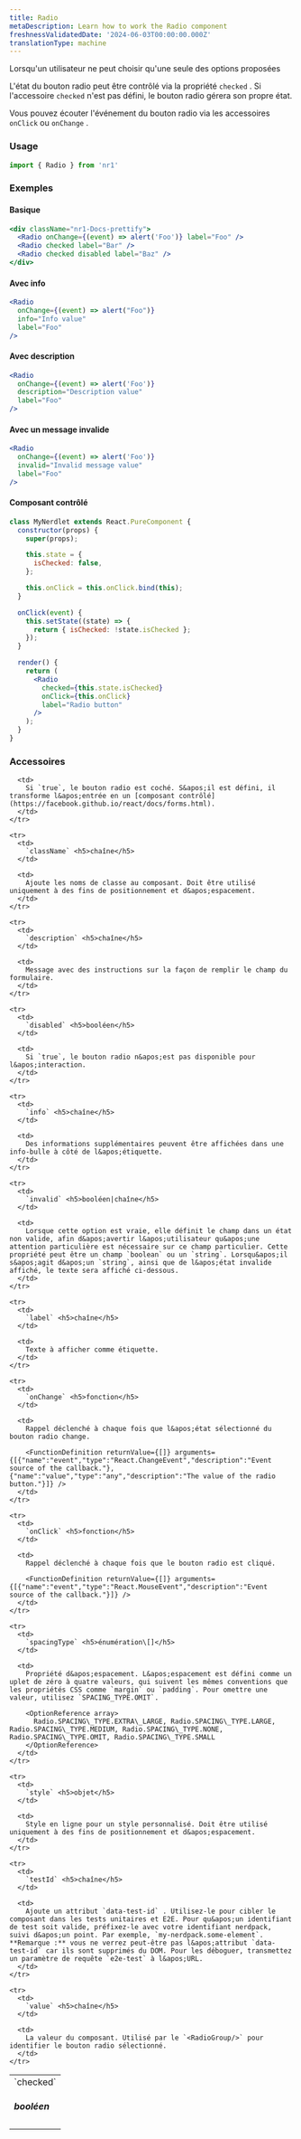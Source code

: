 ```yaml
---
title: Radio
metaDescription: Learn how to work the Radio component
freshnessValidatedDate: '2024-06-03T00:00:00.000Z'
translationType: machine
---
```


Lorsqu&apos;un utilisateur ne peut choisir qu&apos;une seule des options proposées

L&apos;état du bouton radio peut être contrôlé via la propriété `checked` . Si l&apos;accessoire `checked` n&apos;est pas défini, le bouton radio gérera son propre état.

Vous pouvez écouter l&apos;événement du bouton radio via les accessoires `onClick` ou `onChange` .

### Usage

```jsx
import { Radio } from 'nr1'
```

### Exemples

#### Basique

```jsx
<div className="nr1-Docs-prettify">
  <Radio onChange={(event) => alert('Foo')} label="Foo" />
  <Radio checked label="Bar" />
  <Radio checked disabled label="Baz" />
</div>
```

#### Avec info

```jsx
<Radio 
  onChange={(event) => alert("Foo")} 
  info="Info value" 
  label="Foo" 
/>
```

#### Avec description

```jsx
<Radio
  onChange={(event) => alert('Foo')}
  description="Description value"
  label="Foo"
/>
```

#### Avec un message invalide

```jsx
<Radio
  onChange={(event) => alert('Foo')}
  invalid="Invalid message value"
  label="Foo"
/>
```

#### Composant contrôlé

```jsx
class MyNerdlet extends React.PureComponent {
  constructor(props) {
    super(props);

    this.state = {
      isChecked: false,
    };

    this.onClick = this.onClick.bind(this);
  }

  onClick(event) {
    this.setState((state) => {
      return { isChecked: !state.isChecked };
    });
  }

  render() {
    return (
      <Radio
        checked={this.state.isChecked}
        onClick={this.onClick}
        label="Radio button"
      />
    );
  }
}
```

### Accessoires

<table>
  <tbody>
    <tr>
      <td>
        `checked` <h5>booléen</h5>
      </td>

      <td>
        Si `true`, le bouton radio est coché. S&apos;il est défini, il transforme l&apos;entrée en un [composant contrôlé](https://facebook.github.io/react/docs/forms.html).
      </td>
    </tr>

    <tr>
      <td>
        `className` <h5>chaîne</h5>
      </td>

      <td>
        Ajoute les noms de classe au composant. Doit être utilisé uniquement à des fins de positionnement et d&apos;espacement.
      </td>
    </tr>

    <tr>
      <td>
        `description` <h5>chaîne</h5>
      </td>

      <td>
        Message avec des instructions sur la façon de remplir le champ du formulaire.
      </td>
    </tr>

    <tr>
      <td>
        `disabled` <h5>booléen</h5>
      </td>

      <td>
        Si `true`, le bouton radio n&apos;est pas disponible pour l&apos;interaction.
      </td>
    </tr>

    <tr>
      <td>
        `info` <h5>chaîne</h5>
      </td>

      <td>
        Des informations supplémentaires peuvent être affichées dans une info-bulle à côté de l&apos;étiquette.
      </td>
    </tr>

    <tr>
      <td>
        `invalid` <h5>booléen|chaîne</h5>
      </td>

      <td>
        Lorsque cette option est vraie, elle définit le champ dans un état non valide, afin d&apos;avertir l&apos;utilisateur qu&apos;une attention particulière est nécessaire sur ce champ particulier. Cette propriété peut être un champ `boolean` ou un `string`. Lorsqu&apos;il s&apos;agit d&apos;un `string`, ainsi que de l&apos;état invalide affiché, le texte sera affiché ci-dessous.
      </td>
    </tr>

    <tr>
      <td>
        `label` <h5>chaîne</h5>
      </td>

      <td>
        Texte à afficher comme étiquette.
      </td>
    </tr>

    <tr>
      <td>
        `onChange` <h5>fonction</h5>
      </td>

      <td>
        Rappel déclenché à chaque fois que l&apos;état sélectionné du bouton radio change.

        <FunctionDefinition returnValue={[]} arguments={[{"name":"event","type":"React.ChangeEvent","description":"Event source of the callback."},{"name":"value","type":"any","description":"The value of the radio button."}]} />
      </td>
    </tr>

    <tr>
      <td>
        `onClick` <h5>fonction</h5>
      </td>

      <td>
        Rappel déclenché à chaque fois que le bouton radio est cliqué.

        <FunctionDefinition returnValue={[]} arguments={[{"name":"event","type":"React.MouseEvent","description":"Event source of the callback."}]} />
      </td>
    </tr>

    <tr>
      <td>
        `spacingType` <h5>énumération\[]</h5>
      </td>

      <td>
        Propriété d&apos;espacement. L&apos;espacement est défini comme un uplet de zéro à quatre valeurs, qui suivent les mêmes conventions que les propriétés CSS comme `margin` ou `padding`. Pour omettre une valeur, utilisez `SPACING_TYPE.OMIT`.

        <OptionReference array>
          Radio.SPACING\_TYPE.EXTRA\_LARGE, Radio.SPACING\_TYPE.LARGE, Radio.SPACING\_TYPE.MEDIUM, Radio.SPACING\_TYPE.NONE, Radio.SPACING\_TYPE.OMIT, Radio.SPACING\_TYPE.SMALL
        </OptionReference>
      </td>
    </tr>

    <tr>
      <td>
        `style` <h5>objet</h5>
      </td>

      <td>
        Style en ligne pour un style personnalisé. Doit être utilisé uniquement à des fins de positionnement et d&apos;espacement.
      </td>
    </tr>

    <tr>
      <td>
        `testId` <h5>chaîne</h5>
      </td>

      <td>
        Ajoute un attribut `data-test-id` . Utilisez-le pour cibler le composant dans les tests unitaires et E2E. Pour qu&apos;un identifiant de test soit valide, préfixez-le avec votre identifiant nerdpack, suivi d&apos;un point. Par exemple, `my-nerdpack.some-element`. **Remarque :** vous ne verrez peut-être pas l&apos;attribut `data-test-id` car ils sont supprimés du DOM. Pour les déboguer, transmettez un paramètre de requête `e2e-test` à l&apos;URL.
      </td>
    </tr>

    <tr>
      <td>
        `value` <h5>chaîne</h5>
      </td>

      <td>
        La valeur du composant. Utilisé par le `<RadioGroup/>` pour identifier le bouton radio sélectionné.
      </td>
    </tr>
  </tbody>
</table>